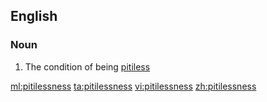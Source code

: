 ==English==

===Noun===
{{en-noun|-}}

# The condition of being [[pitiless]]

[[ml:pitilessness]]
[[ta:pitilessness]]
[[vi:pitilessness]]
[[zh:pitilessness]]